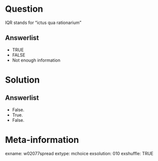 Question
========
IQR stands for "ictus qua rationarium"

Answerlist
----------
* TRUE
* FALSE
* Not enough information


Solution
========

Answerlist
----------
* False.
* True.
* False.


Meta-information
================
exname: w02077spread
extype: mchoice
exsolution: 010
exshuffle: TRUE